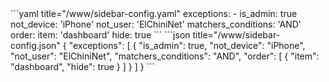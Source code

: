 
<Tabs groupId="config">
  <TabItem value="yaml" label="YAML" default>
    ```yaml title="<config directory>/www/sidebar-config.yaml"
    exceptions:
      - is_admin: true
        not_device: 'iPhone'
        not_user: 'ElChiniNet'
        matchers_conditions: 'AND'
        order:
          item: 'dashboard'
          hide: true
    ```
  </TabItem>
  <TabItem value="json" label="JSON">
    ```json title="<config directory>/www/sidebar-config.json"
    {
      "exceptions": [
        {
          "is_admin": true,
          "not_device": "iPhone",
          "not_user": "ElChiniNet",
          "matchers_conditions": "AND",
          "order": [
            {
              "item": "dashboard",
              "hide": true
            }
          ]
        }
      ]
    }
    ```
  </TabItem>
</Tabs>